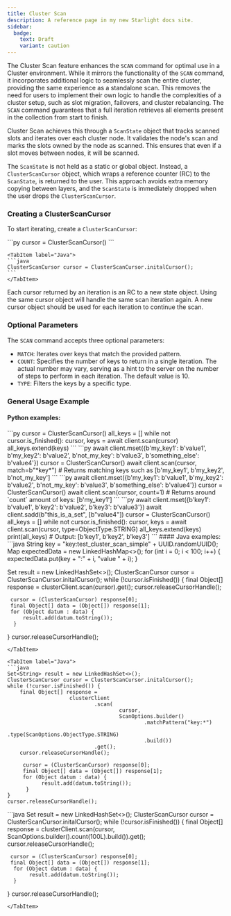 ```yaml
---
title: Cluster Scan
description: A reference page in my new Starlight docs site.
sidebar:
  badge:
    text: Draft
    variant: caution
---
```



The Cluster Scan feature enhances the `SCAN` command for optimal use in a Cluster environment. While it mirrors the functionality of the `SCAN` command, it incorporates additional logic to seamlessly scan the entire cluster, providing the same experience as a standalone scan. This removes the need for users to implement their own logic to handle the complexities of a cluster setup, such as slot migration, failovers, and cluster rebalancing. The `SCAN` command guarantees that a full iteration retrieves all elements present in the collection from start to finish.

Cluster Scan achieves this through a `ScanState` object that tracks scanned slots and iterates over each cluster node. It validates the node's scan and marks the slots owned by the node as scanned. This ensures that even if a slot moves between nodes, it will be scanned.

The `ScanState` is not held as a static or global object. Instead, a `ClusterScanCursor` object, which wraps a reference counter (RC) to the `ScanState`, is returned to the user. This approach avoids extra memory copying between layers, and the `ScanState` is immediately dropped when the user drops the `ClusterScanCursor`.

### Creating a ClusterScanCursor

To start iterating, create a `ClusterScanCursor`:

<Tabs syncKey="examples">
    <TabItem label="Python">
    ```py
    cursor = ClusterScanCursor()
    ```
    </TabItem>

    <TabItem label="Java">
    ```java
    ClusterScanCursor cursor = ClusterScanCursor.initalCursor();
    ```
    </TabItem>
</Tabs>

Each cursor returned by an iteration is an RC to a new state object. Using the same cursor object will handle the same scan iteration again. A new cursor object should be used for each iteration to continue the scan.

### Optional Parameters
The `SCAN` command accepts three optional parameters:
* `MATCH`: Iterates over keys that match the provided pattern.
* `COUNT`: Specifies the number of keys to return in a single iteration. The actual number may vary, serving as a hint to the server on the number of steps to perform in each iteration. The default value is 10.
* `TYPE`: Filters the keys by a specific type.
### General Usage Example
#### Python examples:
<TabItem label="Python">
```py
cursor = ClusterScanCursor()
all_keys = []
while not cursor.is_finished():
    cursor, keys = await client.scan(cursor)
    all_keys.extend(keys)
```
</TabItem>

<TabItem label="Python">
```py
await client.mset({b'my_key1': b'value1', b'my_key2': b'value2', b'not_my_key': b'value3', b'something_else': b'value4'})
cursor = ClusterScanCursor()
await client.scan(cursor, match=b"*key*")
# Returns matching keys such as [b'my_key1', b'my_key2', b'not_my_key']
```
</TabItem>

<TabItem label="Python">
```py
await client.mset({b'my_key1': b'value1', b'my_key2': b'value2', b'not_my_key': b'value3', b'something_else': b'value4'})
cursor = ClusterScanCursor()
await client.scan(cursor, count=1)
# Returns around `count` amount of keys: [b'my_key1']
```
</TabItem>

<TabItem label="Python">
```py
await client.mset({b'key1': b'value1', b'key2': b'value2', b'key3': b'value3'})
await client.sadd(b"this_is_a_set", [b"value4"])
cursor = ClusterScanCursor()
all_keys = []
while not cursor.is_finished():
    cursor, keys = await client.scan(cursor, type=ObjectType.STRING)
    all_keys.extend(keys)
print(all_keys)  # Output: [b'key1', b'key2', b'key3']
```
</TabItem>
#### Java examples: 
<TabItem label="Java">
```java
String key = "key:test_cluster_scan_simple" + UUID.randomUUID();
Map<String, String> expectedData = new LinkedHashMap<>();
for (int i = 0; i < 100; i++) {
    expectedData.put(key + ":" + i, "value " + i);
}

Set<String> result = new LinkedHashSet<>();
ClusterScanCursor cursor = ClusterScanCursor.initalCursor();
while (!cursor.isFinished()) {
     final Object[] response = clusterClient.scan(cursor).get();
     cursor.releaseCursorHandle();

     cursor = (ClusterScanCursor) response[0];
     final Object[] data = (Object[]) response[1];
     for (Object datum : data) {
         result.add(datum.toString());
      }
}
cursor.releaseCursorHandle();
```
</TabItem>

<TabItem label="Java">
```java
Set<String> result = new LinkedHashSet<>();
ClusterScanCursor cursor = ClusterScanCursor.initalCursor();
while (!cursor.isFinished()) {
    final Object[] response =
                    clusterClient
                            .scan(
                                    cursor,
                                    ScanOptions.builder()
                                            .matchPattern("key:*")
                                            .type(ScanOptions.ObjectType.STRING)
                                            .build())
                            .get();
    cursor.releaseCursorHandle();

     cursor = (ClusterScanCursor) response[0];
     final Object[] data = (Object[]) response[1];
     for (Object datum : data) {
           result.add(datum.toString());
      }
}
cursor.releaseCursorHandle();
```
</TabItem>

<TabItem label="Java">
```java
Set<String> result = new LinkedHashSet<>();
ClusterScanCursor cursor = ClusterScanCursor.initalCursor();
while (!cursor.isFinished()) {
    final Object[] response = clusterClient.scan(cursor, ScanOptions.builder().count(100L).build()).get();
    cursor.releaseCursorHandle();

     cursor = (ClusterScanCursor) response[0];
     final Object[] data = (Object[]) response[1];
      for (Object datum : data) {
           result.add(datum.toString());
      }
}
cursor.releaseCursorHandle();
```
</TabItem>




